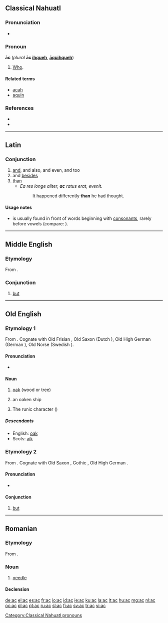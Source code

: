 {{also|Appendix:Variations of "ac"}}

==Classical Nahuatl==

===Pronunciation===
* {{IPA|/aːk/|lang=nci}}

===Pronoun===
'''āc''' (''plural'' '''āc [[ihqueh]]''', '''[[aquihqueh|āquihqueh]]''')

# [[who|Who]].

====Related terms====
* [[acah]]
* [[aquin]]

===References===
* {{reference-book |author=Karttunen, Frances |year=1983 |title=An Analytical Dictionary of Nahuatl |location=Austin |publisher=University of Texas Press |pages=p. 1}}
* {{reference-book |author=Lockhart, James |year=2001 |title=Nahuatl as Written: Lessons in Older Written Nahuatl, with Copious Examples and Texts |location=Stanford |publisher=Stanford University Press |pages=p. 210}}

[[Category:Classical Nahuatl pronouns]]

----

==Latin==

===Conjunction===
{{head|la|conjunction}}

# [[and]], and also, and even, and too
# and [[besides]]
# [[than]]
#* ''Ea res longe aliter, '''ac''' ratus erat, evenit.''
#*: It happened differently '''than''' he had thought.

====Usage notes====
* {{term||ac}} is usually found in front of words beginning with [[consonant]]s, rarely before vowels (compare: {{term|atque|lang=la}}).

----

==Middle English==

===Etymology===
From {{etyl|ang|enm}} {{term|ac|lang=ang}}.

===Conjunction===
{{head|enm|conjunction}}

# [[but]]

----

==Old English==

===Etymology 1===
From {{proto|Germanic|aiks|lang=ang}}. Cognate with Old Frisian {{term|ek|ēk|lang=ofs}}, Old Saxon {{term|ek|ēk|lang=osx}} (Dutch {{term|eik|lang=nl}}), Old High German {{term|eih|lang=goh}} (German {{term|Eiche|lang=de}}), Old Norse {{term|eik|lang=non}} (Swedish {{term|ek|lang=sv}}).

====Pronunciation====
* {{IPA|/ɑːk/|lang=ang}}

====Noun====
{{ang-noun|head=āc|g=f|plural|[[æc#Old English|{{Latinx|ǣċ}}]]}}

# [[oak]] (wood or tree)
# {{poetic|lang=ang}} an oaken ship
# The runic character {{Runr|ᚪ}} ({{IPAchar|/a/}})

=====Descendants=====
* English: [[oak]]
* Scots: [[aik]]

===Etymology 2===
From {{proto|Germanic|ak|lang=ang}}. Cognate with Old Saxon {{term|ac|lang=osx}}, Gothic {{term|𐌰𐌺|sc=Goth}}, Old High German {{term|oh|lang=goh}}.

====Pronunciation====
* {{IPA|/ɑk/|lang=ang}}

====Conjunction====
{{head|ang|conjunction}}

# [[but]]

----

==Romanian==

===Etymology===
From {{etyl|la|ro}} {{term|acus|lang=la}}.

===Noun===
{{ro-noun|n|ace}}

# [[needle]]

====Declension====
{{ro-noun-n|pl=ace|def=acul}}

[[de:ac]]
[[el:ac]]
[[es:ac]]
[[fr:ac]]
[[io:ac]]
[[id:ac]]
[[ie:ac]]
[[ku:ac]]
[[la:ac]]
[[lt:ac]]
[[hu:ac]]
[[mg:ac]]
[[nl:ac]]
[[oc:ac]]
[[pl:ac]]
[[pt:ac]]
[[ru:ac]]
[[sl:ac]]
[[fi:ac]]
[[sv:ac]]
[[tr:ac]]
[[vi:ac]]